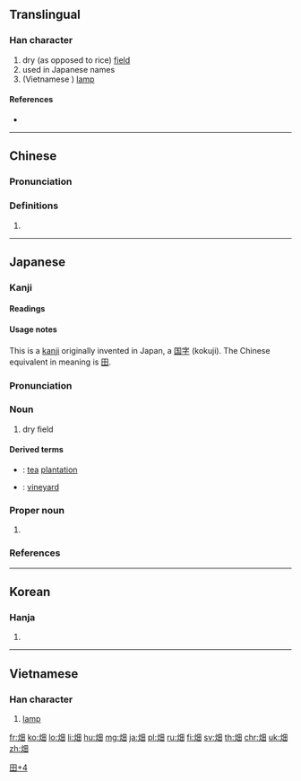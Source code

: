 {{character info/new}}
==Translingual==

===Han character===
{{Han char|rn=102|rad=田|as=04|sn=9|four=96800|canj=FW|ids=⿰火田}}

# dry (as opposed to rice) [[field]]
# used in Japanese names
# (Vietnamese {{Han simp|燈|f=登|t=田}}) [[lamp]]

====References====
* {{Han ref|kx=0760.341|dkj=21797|dj=1078.170|hdz=32195.110|uh=7551|ud=30033}}

----

==Chinese==
{{zh-forms}}

===Pronunciation===
{{zh-pron
|m=tián
|c=tin4
|cat=
}}

===Definitions===
{{zh-hanzi}}

# {{non-gloss definition|Only used in Japanese names.}}

----

==Japanese==

===Kanji===
{{ja-kanji|grade=3|rs=田04}}

====Readings====
{{ja-readings|kun=[[はた]] (hata), [[はたけ]] (hatake)}}

[[Category:Japanese-only CJKV Characters|田+4]]

====Usage notes====
This is a [[kanji]] originally invented in Japan, a [[国字]] (kokuji). The Chinese equivalent in meaning is [[田]].

{{ja-kanjitab|はたけ|yomi=k}}

===Pronunciation===
{{ja-pron|yomi=k|はたけ|acc=0|acc_ref=DJR}}

===Noun===
{{ja-noun|はたけ}}

# dry field

====Derived terms====
{{der-top}}
* {{ja-r|茶畑|ちゃばたけ}}: [[tea]] [[plantation]]
* {{ja-r|葡萄畑|ぶどうばたけ}}: [[vineyard]]
{{der-bottom}}

===Proper noun===
{{ja-pos|はた|proper}}

# {{surname|lang=ja|sort=はた}}

===References===
<references/>

----

==Korean==

===Hanja===
{{ko-hanja|hangeul=[[전]]|eumhun=|rv=jeon|mr=chŏn|y=cen}}

# {{defn|lang=ko|sort=田04}}

----

==Vietnamese==

===Han character===
{{vi-hantu|[[đèn]], [[diên]]|rs=田04}}

# [[lamp]]

[[fr:畑]]
[[ko:畑]]
[[lo:畑]]
[[li:畑]]
[[hu:畑]]
[[mg:畑]]
[[ja:畑]]
[[pl:畑]]
[[ru:畑]]
[[fi:畑]]
[[sv:畑]]
[[th:畑]]
[[chr:畑]]
[[uk:畑]]
[[zh:畑]]
